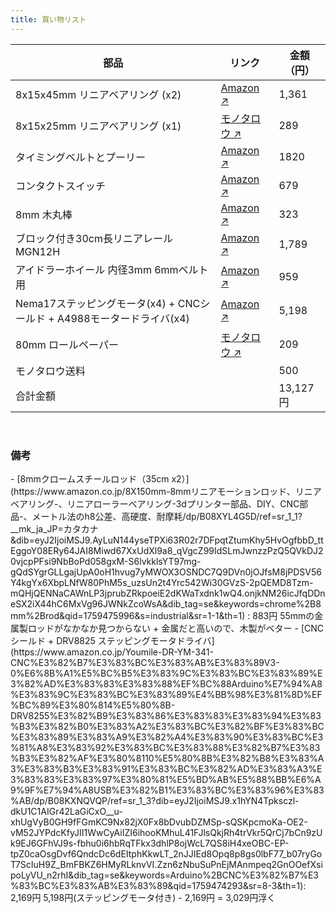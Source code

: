 ```yaml
---
title: 買い物リスト
---
```


<table>
  <thead>
    <tr>
      <th>部品</th>
      <th className="w-[20%]">リンク</th>
      <th>金額（円）</th>
    </tr>
  </thead>
  <tbody>
    <tr>
      <td>8x15x45mm リニアベアリング (x2)</td>
      <td><a href="https://www.amazon.co.jp/Kozelo-LM8LUU-%E3%83%AA%E3%83%8B%E3%82%A2%E3%83%9C%E3%83%BC%E3%83%AB%E3%83%99%E3%82%A2%E3%83%AA%E3%83%B3%E3%82%B0-CNC%E3%83%9E%E3%82%B7%E3%83%B3-3D%E3%83%97%E3%83%AA%E3%83%B3%E3%82%BF%E3%83%BC%E7%94%A8/dp/B0CBLSKLV5/ref=sr_1_4?__mk_ja_JP=%E3%82%AB%E3%82%BF%E3%82%AB%E3%83%8A&dib=eyJ2IjoiMSJ9.jVbKDtjgJafjnaf2tOpS04z1-kKCOTTlX-4KGc9ut27DNcDZ8A2CbrbzupFvUuBEcYKce4MPZAqCehYtioekYj1ms8TYlegEurnIwXFlIJgcXNBxVGzOL1cmEH0F-xnAFq12kQJ6almSIeVXK0Y2P3Rl2FzKGpBsuDZQWKwk1iZicNNXRaJIoyYk78yNW_ZZd0FQnlc4d959lTNatAJHOKxzA9pE2Ea9hmzzhpkpJajlPK_y7H5NqQh3MNbMqdW8sVQEOwmytGB-l4ms2LQyH18OV4EZg3WA76Bmh5ejV14.FHtIr37oZTTA6vDeO9hX6_iozXcka6nFQ64owbeRSDI&dib_tag=se&keywords=%E3%83%AA%E3%83%8B%E3%82%A2%E3%83%99%E3%82%A2%E3%83%AA%E3%83%B3%E3%82%B0+45mm&qid=1759486120&s=industrial&sr=1-4">Amazon ↗️</a></td>
      <td>1,361</td>
    </tr>
    <tr>
      <td>8x15x25mm リニアベアリング (x1)</td>
      <td><a href="https://www.monotaro.com/p/0360/7923/?t.q=%E3%83%AA%E3%83%8B%E3%82%A2%E3%83%99%E3%82%A2%E3%83%AA%E3%83%B3%E3%82%B0">モノタロウ ↗️</a></td>
      <td>289</td>
    </tr>
    <tr>
      <td>タイミングベルトとプーリー</td>
      <td><a href="https://www.amazon.co.jp/KeeYees-%E3%82%BF%E3%82%A4%E3%83%9F%E3%83%B3%E3%82%B0%E3%83%99%E3%83%AB%E3%83%88-%E6%AD%AF%E4%BB%98%E3%82%A2%E3%82%A4%E3%83%89%E3%83%A9%E3%83%BC-%E5%9B%BA%E5%AE%9A%E7%94%A8%E3%82%AF%E3%83%A9%E3%83%B3%E3%83%97-3D%E3%83%97%E3%83%AA%E3%83%B3%E3%82%BF%E3%83%91%E3%83%BC%E3%83%84/dp/B07SH7ZYTV/ref=sr_1_5?__mk_ja_JP=%E3%82%AB%E3%82%BF%E3%82%AB%E3%83%8A&crid=HFMHOMKH981T&dib=eyJ2IjoiMSJ9.Hm8x8X1yqqTO8rsvULQvo_MdevbnjaS0d2d4eKuwo47g36dX0K1gER6Zf8SZW57A3LYbp49XDonoQyt73kzKJv29h7Pm4GqsUJ4ly-8qfFpiHwZoc2lsAfxrWg2QMJuGfuquoQ_GZlMmb1p8Tibve5Lsa6R5EhklAJNp76JZp5T1npN9I3yh_dwuwloxoA9vHAQicBmnAGKZXxZgeJgn63B4ZSdLqsNhhLDuvtFmt-dVvZ6qD6dnrQ_73kq1bSlrYnmyhrWlG0iZ0Kixz2v2fh8RAe6yG8JnbJddavm3pOU._HULQ_KZSWhl_xcqMvF-R23D_AyALEH2fQLHa7A7Mf0&dib_tag=se&keywords=gt2+%E3%82%BF%E3%82%A4%E3%83%9F%E3%83%B3%E3%82%B0%E3%83%99%E3%83%AB%E3%83%88&qid=1759484109&sprefix=gt2+%E3%82%BF%E3%82%A4%E3%83%9F%E3%83%B3%E3%82%B0%E3%83%99%E3%83%AB%E3%83%88%2Caps%2C200&sr=8-5&xpid=uh-n_bzcb0mdh">Amazon ↗️</a></td>
      <td>1820</td>
    </tr>
    <tr>
      <td>コンタクトスイッチ</td>
      <td><a href="https://www.amazon.co.jp/Youmile-20%E5%80%8B%E3%81%AE%E3%83%9E%E3%82%A4%E3%82%AF%E3%83%AD%E3%82%B9%E3%82%A4%E3%83%83%E3%83%81%E3%83%AD%E3%83%BC%E3%83%A9%E3%83%BC%E3%83%AC%E3%83%90%E3%83%BC%E3%82%A2%E3%83%BC%E3%83%A03%E3%83%94%E3%83%B3AC-125250V-SPDT-1NC%E3%83%A2%E3%83%BC%E3%83%A1%E3%83%B3%E3%82%BF%E3%83%AAPCB%E7%AB%AF%E5%AD%90%E9%96%8B%E9%96%89%E3%82%B9%E3%82%A4%E3%83%83%E3%83%81/dp/B084VNY6PK/ref=sr_1_1?dib=eyJ2IjoiMSJ9.t1m5I5mOsh71IJKrZihDGpFCXeheOAcvN3BHe55buvF0auv1DBfkut06FKL6ra5RqHW4Z_FwxPBe_A9gp1J5qMnra0rRzAzMJ38VE6UF8uEavHXe4nLM0NgyAqP5Kw8erL9mwKtxz_JrNXTRRphHTHpDZ1LJxk4yBuA2iZ0Q8Z3IlYcZC88lX5vFR29VsmXz_xTzr46T8O2YyoMnmIob2mPh3BE5lx2wMWqa28nxoDgeLyJG_F81g4W3olvYxY2MLBkIwughKRcXxLxtvSgsEi1Sg6-YqAmR061isZQAfmM.2G0SFo3yJ9ETsqTbSOjVld1VUgT4XbPUdOZ7I5BTbHY&dib_tag=se&geniuslink=true&keywords=indusky%2B10pcs%2Bmicro%2Blimit%2Bswitch%2Bwith%2Bmomentary%2Broller%2Blever%2Barm%2Bac%2B250v%2B5a%2Bspdt%2B1no%2B1nc%2Bsnap%2Baction%2Bmicro%2Bswitches&qid=1759475525&sr=8-1&th=1">Amazon ↗️</a></td>
      <td>679</td>
    </tr>
    <tr>
      <td>8mm 木丸棒</td>
      <td><a href="https://www.amazon.co.jp/%E3%82%A2%E3%83%BC%E3%83%86%E3%83%83%E3%82%AF-%E4%B8%B8%E6%A3%92-%CE%A68%C3%97450-5%E6%9C%AC%E7%B5%84-46569/dp/B0041NF2PK/ref=pd_sbs_d_sccl_2_13/356-9574604-4637517?pd_rd_w=nT9i8&content-id=amzn1.sym.c0889d40-54df-4be4-b1c5-43522a3d0a92&pf_rd_p=c0889d40-54df-4be4-b1c5-43522a3d0a92&pf_rd_r=DFNQW09S290KJ5V08SR0&pd_rd_wg=m6kmS&pd_rd_r=f2749683-c8ff-43e2-ba28-fa1a164f7bb5&pd_rd_i=B0041NF2PK&psc=1">Amazon ↗️</a></td>
      <td>323</td>
    </tr>
    <tr>
      <td>ブロック付き30cm長リニアレール MGN12H</td>
      <td><a href="https://www.amazon.co.jp/Akozon-%E3%83%AA%E3%83%8B%E3%82%A2%E3%82%AC%E3%82%A4%E3%83%89%E3%83%AC%E3%83%BC%E3%83%AB%E3%83%9F%E3%83%8B%E3%83%81%E3%83%A5%E3%82%A2%E3%83%AA%E3%83%8B%E3%82%A2%E3%82%B9%E3%83%A9%E3%82%A4%E3%83%89%E3%83%AC%E3%83%BC%E3%83%AB%E3%82%AC%E3%82%A4%E3%83%89%E3%83%96%E3%83%AD%E3%83%83%E3%82%AF250mm-300mm-400mm-500mm/dp/B07Y4NWB45/ref=sr_1_5?__mk_ja_JP=%E3%82%AB%E3%82%BF%E3%82%AB%E3%83%8A&crid=R7I7Z8JD5ER3&dib=eyJ2IjoiMSJ9.V2OdZ6jQk0YSq4UbbtIWuL1SlyTyXV1XmZ2W_-vMyQr-c1iwxnLeukinKUG8elchF5W_XN3KRtdJ_g9MdWsX4BBJGfZX9gdnD28dmtmHl2189xjbf2TZa6qwi7zmo9WQNqNOeTabDRfTeC_IYUJw8ymHeso9ohzcOwN3W266PCcFnajY3WDZhlcazDSCPbZtiF5tbCmKMnsEeGD_YFfmk28_HB1B8-dQGpN1kUhr-YbMaEdFjgfn-D2Z3eaqi3NJnZEkr5yG_OlZtaqxz3wteX6cCSSI3bixAMkv1tuApuY.0ZkwR7UbRYsavpRleWw1frI9ykIrFfbpHy3Nry0rME0&dib_tag=se&keywords=%E3%83%AA%E3%83%8B%E3%82%A2%E3%83%AC%E3%83%BC%E3%83%AB%2B300&qid=1759482924&s=industrial&sprefix=%E3%83%AA%E3%83%8B%E3%82%A2%E3%83%AC%E3%83%BC%E3%83%AB%2B300%2Cindustrial%2C308&sr=1-5&th=1">Amazon ↗️</a></td>
      <td>1,789</td>
    </tr>
    <tr>
      <td>アイドラーホイール 内径3mm 6mmベルト用</td>
      <td><a href="https://www.amazon.co.jp/Saipor-%E3%82%BF%E3%82%A4%E3%83%9F%E3%83%B3%E3%82%B0%E3%83%99%E3%83%AB%E3%83%88%E3%83%97%E3%83%BC%E3%83%AA%E3%83%BC-3D%E3%83%97%E3%83%AA%E3%83%B3%E3%82%BF%E3%83%BC%E4%BA%A4%E6%8F%9B%E7%94%A8-%E3%82%BF%E3%82%A4%E3%83%9F%E3%83%B3%E3%82%B0%E3%83%99%E3%83%AB%E3%83%88%E3%81%AB%E9%81%A9%E7%94%A8-16%E6%AD%AF%E3%80%81%E5%86%85%E5%BE%843mm%E3%80%81%E5%B9%856mm%E3%80%81%E6%AD%AF%E3%81%AA%E3%81%97/dp/B086JPY1WH/ref=sr_1_3?__mk_ja_JP=%E3%82%AB%E3%82%BF%E3%82%AB%E3%83%8A&crid=2TWVEPIUTZFS6&dib=eyJ2IjoiMSJ9.YBoxkOG6ZEvUoxNA4YFVNsqoRBVUPD8CtEZBBZ-GbXbojfxovgrBa8LlON_W3ekFcRtMbFS7-Yg8WmuuD-_rQgrLj7ptNeqHpasnUpCsTtKLr4HChAL6oRiHb9DT-yFmjQXb40DqNWcxBb-cl-OXAvTlEuWENekkqIvz2siFYftTnDMeSyTRKQugaiEubjIEIHsMjE0RUs8061FO58O-rLHeR0XKHHN-PORRhNUV2w37SPHOMjrETAgAko7ynbvafoMaUnFLkH-rWZG4GaWJNwy5j1lLKyfNdq_phIeGoGg.CQLb6H8Ftl50f1YFCFQKs486Px-71LQYeixG7wZv9CM&dib_tag=se&keywords=%E3%83%97%E3%83%BC%E3%83%AA%E3%83%BC%2B3mm%2B6mm&qid=1759484757&sprefix=%E3%83%97%E3%83%BC%E3%83%AA%E3%83%BC%2B3mm%2B6mm%2Caps%2C182&sr=8-3&th=1">Amazon ↗️</a></td>
      <td>959</td>
    </tr>
    <tr>
      <td>Nema17ステッピングモータ(x4) + CNCシールド + A4988モータードライバ(x4)</td>
      <td><a href="https://www.amazon.co.jp/Nema17-%E3%82%B9%E3%83%86%E3%83%83%E3%83%94%E3%83%B3%E3%82%B0-17HS4401S-A4988-%E3%83%89%E3%83%A9%E3%82%A4%E3%83%90%E3%83%BC%E6%8B%A1%E5%BC%B5%E3%83%9C%E3%83%BC%E3%83%89/dp/B0D59RHVPY/ref=sr_1_8?dib=eyJ2IjoiMSJ9.gZ4KcAD86di1PEsmsm4QVbiYSI-3d2RdMe6wLFfiSWdDYA7JqmajQn_SFdQrns9vCXVM14bykgsL9SfQNolDw7zm8U2m8M1MCO4gTgdJTNoEZ6d6NzXV11TNEHDq4rWj-vjEKBN_cwhaejBk6Iu9ac98dEKfSQMftxaLBJbBOoIWCZK0dUMTsjl_TnvmhJDZFHeoxS-Q0ne8MtbWYJhkQpmIQNw2j4Xu3iQ5st0SUu_R4QvkWjGbmYle_cG1ykWs8gdXIjwshz25fCt1hMX4h14rG2_OTMhtwFKr_dgmqhg.netsRNRvH7F9pwq7V_gntQZUJYlKlz3JjbzYc07LLCU&dib_tag=se&geniuslink=true&keywords=nema+17+stepper+motor&qid=1759485098&sr=8-8">Amazon ↗️</a></td>
      <td>5,198</td>
    </tr>
    <tr>
      <td>80mm ロールペーパー</td>
      <td><a href="https://www.monotaro.com/p/3136/2809/?t.q=%E3%83%AD%E3%83%BC%E3%83%AB%E3%83%9A%E3%83%BC%E3%83%91%E3%83%BC%E3%80%8080mm">モノタロウ ↗️</a></td>
      <td>209</td>
    </tr>
    <tr>
      <td colSpan="2">モノタロウ送料</td>
      <td>500</td>
    </tr>
    <tr>
      <td colSpan="2">合計金額</td>
      <td className="font-bold">13,127円</td>
    </tr>
  </tbody>
</table>  

<br />

### 備考

<Accordions type="single">
  <Accordion title="ロッドを金属にするなら">
    - [8mmクロームスチールロッド（35cm x2）](https://www.amazon.co.jp/8X150mm-8mmリニアモーションロッド、リニアベアリング-、リニアローラーベアリング-3dプリンター部品、DIY、CNC部品-、メートル法のh8公差、高硬度、耐摩耗/dp/B08XYL4G5D/ref=sr_1_1?__mk_ja_JP=カタカナ&dib=eyJ2IjoiMSJ9.AyLuN144yseTPXi63R02r7DFpqtZtumKhy5HvOgfbbD_ttEggoY08ERy64JAI8Miwd67XxUdXl9a8_qVgcZ99IdSLmJwnzzPzQ5QVkDJ20vjcpPFsi9NbBoPd058gxM-S6lvkklsYT97mg-gQdSYgrGLLgajUpA0oH1hvug7yMWOX3OSNDC7Q9DVn0jOJfsM8jPDSV56Y4kgYx6XbpLNfW80PhM5s_uzsUn2t4Yrc542Wi30GVzS-2pQEMD8Tzm-mQHjQENNaCAWnLP3jprubZRkpoeiE2dKWaTxdnk1wQ4.onjkNM26icJfqDDneSX2iX44hC6MxVg96JWNkZcoWsA&dib_tag=se&keywords=chrome%2B8mm%2Brod&qid=1759475996&s=industrial&sr=1-1&th=1) : 883円
    <Callout title="But" type="warn">
      55mmの金属製ロッドがなかなか見つからない + 金属だと高いので、木製がベター
    </Callout>
  </Accordion>
</Accordions>

<Accordions type="single">
  <Accordion title="既存のステッピングモータが使えるなら">
    - [CNCシールド + DRV8825 ステッピングモータドライバ](https://www.amazon.co.jp/Youmile-DR-YM-341-CNC%E3%82%B7%E3%83%BC%E3%83%AB%E3%83%89V3-0%E6%8B%A1%E5%BC%B5%E3%83%9C%E3%83%BC%E3%83%89%E3%82%AD%E3%83%83%E3%83%88%EF%BC%88Arduino%E7%94%A8%E3%83%9C%E3%83%BC%E3%83%89%E4%BB%98%E3%81%8D%EF%BC%89%E3%80%814%E5%80%8B-DRV8255%E3%82%B9%E3%83%86%E3%83%83%E3%83%94%E3%83%B3%E3%82%B0%E3%83%A2%E3%83%BC%E3%82%BF%E3%83%BC%E3%83%89%E3%83%A9%E3%82%A4%E3%83%90%E3%83%BC%E3%81%A8%E3%83%92%E3%83%BC%E3%83%88%E3%82%B7%E3%83%B3%E3%82%AF%E3%80%8110%E5%80%8B%E3%82%B8%E3%83%A3%E3%83%B3%E3%83%91%E3%83%BC%E3%82%AD%E3%83%A3%E3%83%83%E3%83%97%E3%80%81%E5%BD%AB%E5%88%BB%E6%A9%9F%E7%94%A8USB%E3%82%B1%E3%83%BC%E3%83%96%E3%83%AB/dp/B08KXNQVQP/ref=sr_1_3?dib=eyJ2IjoiMSJ9.x1hYN4Tpksczl-dkU1C1AIGr42LaGiCxO__u-xhUgVyB0GH9fFGmKC9Nx82jX0Fx8bDvubDZMSp-sQSKpcmoKa-OE2-vM52JYPdcKfyJII1WwCyAiIZI6ihooKMhuL41FJlsQkjRh4trVkr5QrCj7bCn9zUk9EJ6GFhVJ9s-fbhu0i6hbRqTFkx3dhlP8ojWcL7QS8iH4xeOBC-EP-tpZ0caOsgDvf6QndcDc6dEItphKkwLT_2nJJIEd8Opq8p8gs0lbF77_b07ryGoT7ScIuH9Z_BmFBKZ6HMyRLknvVI.Zzn6zNbuSuPnEjMAnmpeq2GnOOefXsipoLyVU_n2rhI&dib_tag=se&keywords=Arduino%2BCNC%E3%82%B7%E3%83%BC%E3%83%AB%E3%83%89&qid=1759474293&sr=8-3&th=1): 2,169円
    <Callout title="合計は 10,098円に" type="info">
      5,198円(ステッピングモータ付き) - 2,169円 = 3,029円浮く
    </Callout>
  </Accordion>
</Accordions>

<br /><br />
